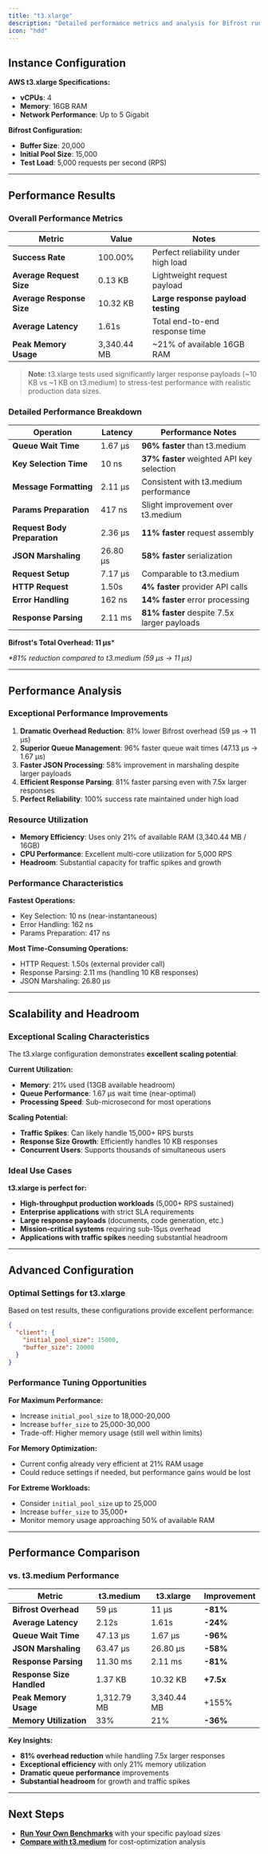 ```yaml
---
title: "t3.xlarge"
description: "Detailed performance metrics and analysis for Bifrost running on AWS t3.xlarge instances (4 vCPUs, 16GB RAM)."
icon: "hdd"
---
```


## Instance Configuration

**AWS t3.xlarge Specifications:**
- **vCPUs**: 4
- **Memory**: 16GB RAM
- **Network Performance**: Up to 5 Gigabit

**Bifrost Configuration:**
- **Buffer Size**: 20,000
- **Initial Pool Size**: 15,000
- **Test Load**: 5,000 requests per second (RPS)

---

## Performance Results

### **Overall Performance Metrics**

| Metric | Value | Notes |
|--------|-------|--------|
| **Success Rate** | 100.00% | Perfect reliability under high load |
| **Average Request Size** | 0.13 KB | Lightweight request payload |
| **Average Response Size** | 10.32 KB | **Large response payload testing** |
| **Average Latency** | 1.61s | Total end-to-end response time |
| **Peak Memory Usage** | 3,340.44 MB | ~21% of available 16GB RAM |

> **Note**: t3.xlarge tests used significantly larger response payloads (~10 KB vs ~1 KB on t3.medium) to stress-test performance with realistic production data sizes.

### **Detailed Performance Breakdown**

| Operation | Latency | Performance Notes |
|-----------|---------|-------------------|
| **Queue Wait Time** | 1.67 µs | **96% faster** than t3.medium |
| **Key Selection Time** | 10 ns | **37% faster** weighted API key selection |
| **Message Formatting** | 2.11 µs | Consistent with t3.medium performance |
| **Params Preparation** | 417 ns | Slight improvement over t3.medium |
| **Request Body Preparation** | 2.36 µs | **11% faster** request assembly |
| **JSON Marshaling** | 26.80 µs | **58% faster** serialization |
| **Request Setup** | 7.17 µs | Comparable to t3.medium |
| **HTTP Request** | 1.50s | **4% faster** provider API calls |
| **Error Handling** | 162 ns | **14% faster** error processing |
| **Response Parsing** | 2.11 ms | **81% faster** despite 7.5x larger payloads |

**Bifrost's Total Overhead: 11 µs***

*\*81% reduction compared to t3.medium (59 µs → 11 µs)*

---

## Performance Analysis

### **Exceptional Performance Improvements**

1. **Dramatic Overhead Reduction**: 81% lower Bifrost overhead (59 µs → 11 µs)
2. **Superior Queue Management**: 96% faster queue wait times (47.13 µs → 1.67 µs)  
3. **Faster JSON Processing**: 58% improvement in marshaling despite larger payloads
4. **Efficient Response Parsing**: 81% faster parsing even with 7.5x larger responses
5. **Perfect Reliability**: 100% success rate maintained under high load

### **Resource Utilization**

- **Memory Efficiency**: Uses only 21% of available RAM (3,340.44 MB / 16GB)
- **CPU Performance**: Excellent multi-core utilization for 5,000 RPS
- **Headroom**: Substantial capacity for traffic spikes and growth

### **Performance Characteristics**

**Fastest Operations:**
- Key Selection: 10 ns (near-instantaneous)
- Error Handling: 162 ns  
- Params Preparation: 417 ns

**Most Time-Consuming Operations:**
- HTTP Request: 1.50s (external provider call)
- Response Parsing: 2.11 ms (handling 10 KB responses)
- JSON Marshaling: 26.80 µs

---

## Scalability and Headroom

### **Exceptional Scaling Characteristics**

The t3.xlarge configuration demonstrates **excellent scaling potential**:

**Current Utilization:**
- **Memory**: 21% used (13GB available headroom)
- **Queue Performance**: 1.67 µs wait time (near-optimal)
- **Processing Speed**: Sub-microsecond for most operations

**Scaling Potential:**
- **Traffic Spikes**: Can likely handle 15,000+ RPS bursts
- **Response Size Growth**: Efficiently handles 10 KB responses
- **Concurrent Users**: Supports thousands of simultaneous users

### **Ideal Use Cases**

**t3.xlarge is perfect for:**
- **High-throughput production workloads** (5,000+ RPS sustained)
- **Enterprise applications** with strict SLA requirements
- **Large response payloads** (documents, code generation, etc.)
- **Mission-critical systems** requiring sub-15µs overhead
- **Applications with traffic spikes** needing substantial headroom

---

## Advanced Configuration

### **Optimal Settings for t3.xlarge**

Based on test results, these configurations provide excellent performance:

```json
{
  "client": {
    "initial_pool_size": 15000,
    "buffer_size": 20000
  }
}
```

### **Performance Tuning Opportunities**

**For Maximum Performance:**
- Increase `initial_pool_size` to 18,000-20,000
- Increase `buffer_size` to 25,000-30,000
- Trade-off: Higher memory usage (still well within limits)

**For Memory Optimization:**
- Current config already very efficient at 21% RAM usage
- Could reduce settings if needed, but performance gains would be lost

**For Extreme Workloads:**
- Consider `initial_pool_size` up to 25,000
- Increase `buffer_size` to 35,000+
- Monitor memory usage approaching 50% of available RAM

---

## Performance Comparison

### **vs. t3.medium Performance**

| Metric | t3.medium | t3.xlarge | Improvement |
|--------|-----------|-----------|-------------|
| **Bifrost Overhead** | 59 µs | 11 µs | **-81%** |
| **Average Latency** | 2.12s | 1.61s | **-24%** |
| **Queue Wait Time** | 47.13 µs | 1.67 µs | **-96%** |
| **JSON Marshaling** | 63.47 µs | 26.80 µs | **-58%** |
| **Response Parsing** | 11.30 ms | 2.11 ms | **-81%** |
| **Response Size Handled** | 1.37 KB | 10.32 KB | **+7.5x** |
| **Peak Memory Usage** | 1,312.79 MB | 3,340.44 MB | +155% |
| **Memory Utilization** | 33% | 21% | **-36%** |

**Key Insights:**
- **81% overhead reduction** while handling 7.5x larger responses
- **Exceptional efficiency** with only 21% memory utilization
- **Dramatic queue performance** improvements
- **Substantial headroom** for growth and traffic spikes

---

## Next Steps

- **[Run Your Own Benchmarks](./run-your-own-benchmarks)** with your specific payload sizes
- **[Compare with t3.medium](./t3.medium)** for cost-optimization analysis
